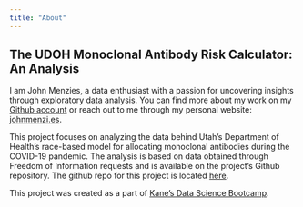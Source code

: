 ```yaml
---
title: "About"
---
```


## The UDOH Monoclonal Antibody Risk Calculator: An Analysis

I am John Menzies, a data enthusiast with a passion for uncovering insights through exploratory data analysis. You can find more about my work on my [Github account](https://github.com/jamenzies) or reach out to me through my personal website: [johnmenzi.es](https://johnmenzi.es).

This project focuses on analyzing the data behind Utah's Department of Health's race-based model for allocating monoclonal antibodies during the COVID-19 pandemic. The analysis is based on data obtained through Freedom of Information requests and is available on the project's Github repository.  The github repo for this project is located [here](https://github.com/jamenzies/utah-mab-eda).

This project was created as a part of [Kane’s Data Science Bootcamp](https://bootcamp.davidkane.info/).


